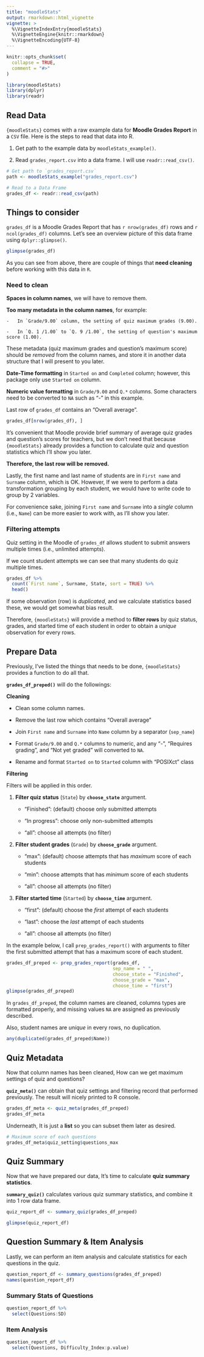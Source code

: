 ```yaml
---
title: "moodleStats"
output: rmarkdown::html_vignette
vignette: >
  %\VignetteIndexEntry{moodleStats}
  %\VignetteEngine{knitr::rmarkdown}
  %\VignetteEncoding{UTF-8}
---
```


```r
knitr::opts_chunk$set(
  collapse = TRUE,
  comment = "#>"
)
```

```r
library(moodleStats)
library(dplyr)
library(readr)
```

## Read Data

`{moodleStats}` comes with a raw example data for **Moodle Grades Report** in a `CSV` file. Here is the steps to read that data into R.

1.  Get path to the example data by `moodleStats_example()`.

2.  Read `grades_report.csv` into a data frame. I will use `readr::read_csv()`.

```r
# Get path to `grades_report.csv`
path <- moodleStats_example("grades_report.csv")

# Read to a Data Frame
grades_df <- readr::read_csv(path)
```

## Things to consider

`grades_df` is a Moodle Grades Report that has `r nrow(grades_df)` rows and `r ncol(grades_df)` columns. Let's see an overview picture of this data frame using `dplyr::glimpse()`.

```r
glimpse(grades_df)
```

As you can see from above, there are couple of things that **need cleaning** before working with this data in `R`.

### Need to clean

**Spaces in column names**, we will have to remove them.

**Too many metadata in the column names**, for example:

    -   In `Grade/9.00` column, the setting of quiz maximum grades (9.00).

    -   In `Q. 1 /1.00` to `Q. 9 /1.00`, the setting of question's maximum score (1.00).

These metadata (quiz maximum grades and question's maximum score) should be *removed* from the column names, and store it in another data structure that I will present to you later.

**Date-Time formatting** in `Started on` and `Completed` column; however, this package only use `Started on` column.

**Numeric value formatting** in `Grade/9.00` and `Q.*` columns. Some characters need to be converted to `NA` such as "-" in this example.

Last row of `grades_df` contains an "Overall average".

```r
grades_df[nrow(grades_df), ]
```

It's convenient that Moodle provide brief summary of average quiz grades and question's scores for teachers, but we don't need that because `{moodleStats}` already provides a function to calculate quiz and question statistics which I'll show you later.

**Therefore, the last row will be removed.**

Lastly, the first name and last name of students are in `First name` and `Surname` column, which is OK. However, If we were to perform a data transformation grouping by each student, we would have to write code to group by 2 variables.

For convenience sake, joining `First name` and `Surname` into a *single* column (i.e., `Name`) can be more easier to work with, as I'll show you later.

### Filtering attempts

Quiz setting in the Moodle of `grades_df` allows student to submit answers multiple times (i.e., unlimited attempts).

If we count student attempts we can see that many students do quiz multiple times.

```r
grades_df %>% 
  count(`First name`, Surname, State, sort = TRUE) %>% 
  head()
```

If some observation (row) is *duplicated*, and we calculate statistics based these, we would get somewhat bias result.

Therefore, `{moodleStats}` will provide a method to **filter rows** by quiz status, grades, and started time of each student in order to obtain a *unique* observation for every rows.

## Prepare Data

Previously, I've listed the things that needs to be done, `{moodleStats}` provides a function to do all that.

**`grades_df_preped()`** will do the followings:

**Cleaning**

-   Clean some column names.

-   Remove the last row which contains "Overall average"

-   Join `First name` and `Surname` into `Name` column by a separator (`sep_name`)

-   Format `Grade/9.00` and `Q.*` columns to numeric, and any "-", "Requires grading", and "Not yet graded" will converted to `NA`.

-   Rename and format `Started on` to `Started` column with "POSIXct" class

**Filtering**

Filters will be applied in this order.

1.  **Filter quiz status** (`State`) by **`choose_state`** argument.

    -   "Finished": (default) choose only submitted attempts

    -   "In progress": choose only non-submitted attempts

    -   "all": choose all attempts (no filter)

2.  **Filter student grades** (`Grade`) by **`choose_grade`** argument.

    -   "max": (default) choose attempts that has *maximum* score of each students

    -   "min": choose attempts that has *minimum* score of each students

    -   "all": choose all attempts (no filter)

3.  **Filter started time** (`Started`) by **`choose_time`** argument.

    -   "first": (default) choose the *first* attempt of each students

    -   "last": choose the *last* attempt of each students

    -   "all": choose all attempts (no filter)

In the example below, I call `prep_grades_report()` with arguments to filter the first submitted attempt that has a maximum score of each student.

```r
grades_df_preped <- prep_grades_report(grades_df,
                                       sep_name = " ",
                                       choose_state = "Finished",
                                       choose_grade = "max",
                                       choose_time = "first")
glimpse(grades_df_preped)
```

In `grades_df_preped`, the column names are cleaned, columns types are formatted properly, and missing values `NA` are assigned as previously described.

Also, student names are *unique* in every rows, no duplication.

```r
any(duplicated(grades_df_preped$Name))
```

## Quiz Metadata

Now that column names has been cleaned, How can we get maximum settings of quiz and questions?

**`quiz_meta()`** can obtain that quiz settings and filtering record that performed previously. The result will nicely printed to R console.

```r
grades_df_meta <- quiz_meta(grades_df_preped)
grades_df_meta
```

Underneath, It is just a **list** so you can subset them later as desired.

```r
# Maximum score of each questions
grades_df_meta$quiz_setting$questions_max
```

## Quiz Summary

Now that we have prepared our data, It's time to calculate **quiz summary statistics**.

**`summary_quiz()`** calculates various quiz summary statistics, and combine it into 1 row data frame.

```r
quiz_report_df <- summary_quiz(grades_df_preped)

glimpse(quiz_report_df)
```

## Question Summary & Item Analysis

Lastly, we can perform an item analysis and calculate statistics for each questions in the quiz.

```r
question_report_df <- summary_questions(grades_df_preped)
names(question_report_df)
```

### Summary Stats of Questions

```r
question_report_df %>% 
  select(Questions:SD)
```

### Item Analysis

```r
question_report_df %>% 
  select(Questions, Difficulty_Index:p.value)
```
